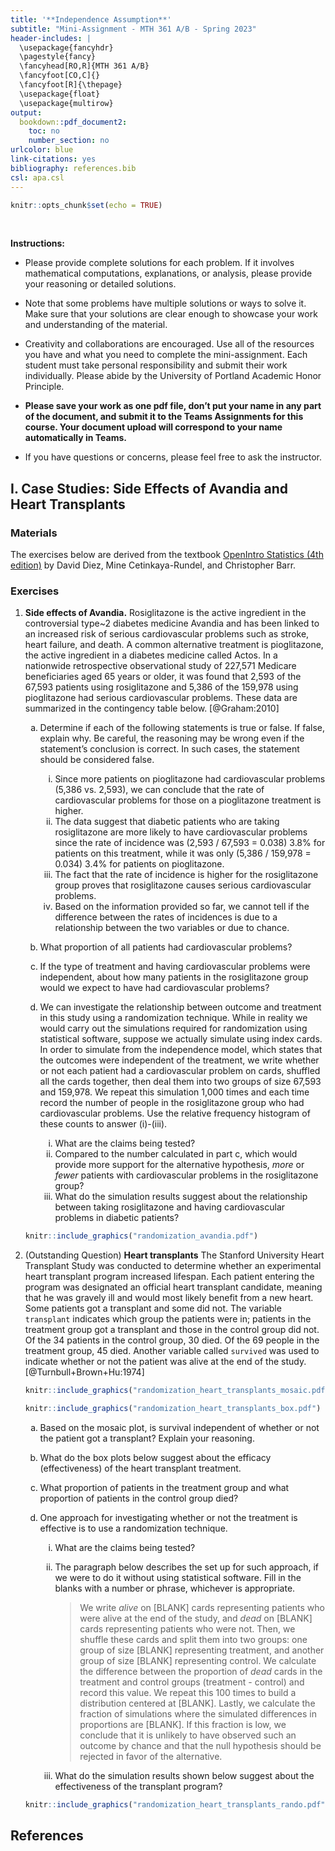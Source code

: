 ```yaml
---
title: '**Independence Assumption**'
subtitle: "Mini-Assignment - MTH 361 A/B - Spring 2023"
header-includes: |
  \usepackage{fancyhdr}
  \pagestyle{fancy}
  \fancyhead[RO,R]{MTH 361 A/B}
  \fancyfoot[CO,C]{}
  \fancyfoot[R]{\thepage}
  \usepackage{float}
  \usepackage{multirow}
output:
  bookdown::pdf_document2:
    toc: no
    number_section: no
urlcolor: blue
link-citations: yes
bibliography: references.bib
csl: apa.csl
---
```


```r
knitr::opts_chunk$set(echo = TRUE)
```

\

**Instructions:**
 
 * Please provide complete solutions for each problem. If it involves mathematical computations, explanations, or analysis, please provide your reasoning or detailed solutions.
 
 * Note that some problems have multiple solutions or ways to solve it. Make sure that your solutions are clear enough to showcase your work and understanding of the material.
 
 * Creativity and collaborations are encouraged. Use all of the resources you have and what you need to complete the mini-assignment. Each student must take personal responsibility and submit their work individually. Please abide by the University of Portland Academic Honor Principle.
 
 * **Please save your work as one pdf file, don't put your name in any part of the document, and submit it to the Teams Assignments for this course. Your document upload will correspond to your name automatically in Teams.**
 
 * If you have questions or concerns, please feel free to ask the instructor.

\newpage

## I. Case Studies: Side Effects of Avandia and Heart Transplants

### Materials

The exercises below are derived from the textbook [OpenIntro Statistics (4th edition)](https://www.openintro.org/book/os/){target="_blank"} by David Diez, Mine Cetinkaya-Rundel, and Christopher Barr.

### Exercises

1. **Side effects of Avandia.** Rosiglitazone is the active ingredient in the controversial type~2 diabetes medicine Avandia and has been linked to an increased risk of serious cardiovascular problems such as stroke, heart failure, and death. A common alternative treatment is pioglitazone, the active ingredient in a diabetes medicine called Actos. In a nationwide retrospective observational study of 227,571 Medicare beneficiaries aged  65 years or older, it was found that 2,593 of the 67,593 patients using rosiglitazone and 5,386 of the 159,978 using pioglitazone had serious cardiovascular problems. These data are summarized in the contingency table below. [@Graham:2010]

    ```{=latex}
    \begin{center}
    \begin{tabular}{ll  cc c} 
                                &   & \multicolumn{2}{c}{\textit{Cardiovascular problems}} \\
    \cline{3-4} 
                                    &               & Yes   & No        & Total \\
    \cline{2-5}
    \multirow{2}{*}{\textit{Treatment}} & Rosiglitazone & 2,593 & 65,000    & 67,593 \\
                                    & Pioglitazone  & 5,386 & 154,592   & 159,978 \\
    \cline{2-5}
                                    & Total         & 7,979 & 219,592   & 227,571
    \end{tabular}
    \end{center}
    ```

    a. Determine if each of the following statements is true or false. If false, explain why. Be careful, the reasoning may be wrong even if the statement's conclusion is correct. In such cases, the statement should be considered false.

        i. Since more patients on pioglitazone had cardiovascular problems (5,386 vs. 2,593), we can conclude that the rate of cardiovascular problems for those on a pioglitazone treatment is higher.
        ii. The data suggest that diabetic patients who are taking rosiglitazone are more likely to have cardiovascular problems since the rate of incidence was (2,593 / 67,593 = 0.038) 3.8\% for patients on this treatment, while it was only (5,386 / 159,978 = 0.034) 3.4\% for patients on pioglitazone.
        iii. The fact that the rate of incidence is higher for the rosiglitazone group proves that rosiglitazone causes serious cardiovascular problems.
        iv. Based on the information provided so far, we cannot tell if the difference between the rates of incidences is due to a relationship between the two variables or due to chance.

    b. What proportion of all patients had cardiovascular problems?
    
    c. If the type of treatment and having cardiovascular problems were independent, about how many patients in the rosiglitazone group would we expect to have had cardiovascular problems?

    d. We can investigate the relationship between outcome and treatment in this study using a randomization technique.  While in reality we would carry out the simulations required for randomization using statistical software, suppose we actually simulate using index cards. In order to simulate from the independence model, which states that the outcomes were independent of the treatment, we write whether or not each patient had a cardiovascular problem on cards, shuffled all the cards together, then deal them into two groups of size 67,593 and 159,978. We repeat this simulation 1,000 times and each time record the number of people in the rosiglitazone group who had cardiovascular problems. Use the relative frequency histogram of these counts to answer (i)-(iii).

        i. What are the claims being tested?
        ii. Compared to the number calculated in part c, which would provide more support for the alternative hypothesis, *more* or *fewer* patients with cardiovascular problems in the rosiglitazone group?
        iii. What do the simulation results suggest about the relationship between taking rosiglitazone and having cardiovascular problems in diabetic patients?
        
    ```r
    knitr::include_graphics("randomization_avandia.pdf")
    ```
        
\newpage

2. (Outstanding Question) **Heart transplants** The Stanford University Heart Transplant Study was conducted to determine whether an experimental heart transplant program increased lifespan. Each patient entering the program was designated an official heart transplant candidate, meaning that he was gravely ill and would most likely benefit from a new heart. Some patients got a transplant and some did not. The variable `transplant` indicates which group the patients were in; patients in the treatment group got a transplant and those in the control group did not. Of the 34 patients in the control group, 30 died. Of the 69 people in the treatment group, 45 died. Another variable called `survived` was used to indicate whether or not the patient was alive at the end of the study. [@Turnbull+Brown+Hu:1974]

    ```r
    knitr::include_graphics("randomization_heart_transplants_mosaic.pdf")
    ```
    
    ```r
    knitr::include_graphics("randomization_heart_transplants_box.pdf")
    ```

    a. Based on the mosaic plot, is survival independent of whether or not the patient got a transplant? Explain your reasoning.
    b. What do the box plots below suggest about the efficacy (effectiveness) of the heart transplant treatment.
    c. What proportion of patients in the treatment group and what proportion of patients in the control group died?
    d. One approach for investigating whether or not the treatment is effective is to use a randomization technique.

        i. What are the claims being tested?
        ii. The paragraph below describes the set up for such approach, if we were to do it without using statistical software. Fill in the blanks with a number or phrase, whichever is appropriate.
      
            > We write *alive* on [BLANK] cards representing patients who were alive at the end of the study, and *dead* on [BLANK] cards representing patients who were not. Then, we shuffle these cards and split them into two groups: one group of size [BLANK] representing treatment, and another group of size [BLANK] representing control. We calculate the difference between the proportion of *dead* cards in the treatment and control groups (treatment - control) and record this value. We repeat this 100 times to build a distribution centered at [BLANK]. Lastly, we calculate the fraction of simulations where the simulated differences in proportions are [BLANK]. If this fraction is low, we conclude that it is unlikely to have observed such an outcome by chance and that the null hypothesis should be rejected in favor of the alternative.
        
        iii. What do the simulation results shown below suggest about the effectiveness of the transplant program?

    ```r
    knitr::include_graphics("randomization_heart_transplants_rando.pdf")
    ```

\newpage

## References {#ref}

<div id="refs"></div>
